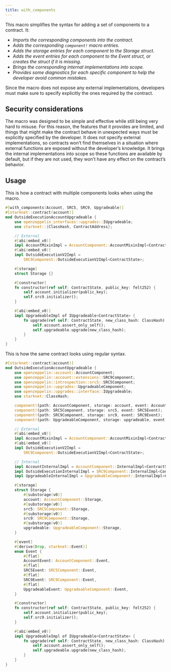 ```yaml
---
title: with_components
---
```


This macro simplifies the syntax for adding a set of components to a contract. It:

* _Imports the corresponding components into the contract._
* _Adds the corresponding `component!` macro entries._
* _Adds the storage entries for each component to the Storage struct._
* _Adds the event entries for each component to the Event struct, or creates the struct if it is missing._
* _Brings the corresponding internal implementations into scope._
* _Provides some diagnostics for each specific component to help the developer avoid common mistakes._

<Callout type='warn'>
Since the macro does not expose any external implementations, developers must make sure to specify explicitly
the ones required by the contract.
</Callout>

## Security considerations

The macro was designed to be simple and effective while still being very hard to misuse. For this reason, the features
that it provides are limited, and things that might make the contract behave in unexpected ways must be
explicitly specified by the developer. It does not specify external implementations, so contracts won’t find
themselves in a situation where external functions are exposed without the developer’s knowledge. It brings
the internal implementations into scope so these functions are available by default, but if they are not used,
they won’t have any effect on the contract’s behavior.

## Usage

This is how a contract with multiple components looks when using the macro.

```rust
#[with_components(Account, SRC5, SRC9, Upgradeable)]
#[starknet::contract(account)]
mod OutsideExecutionAccountUpgradeable {
    use openzeppelin_interfaces::upgrades::IUpgradeable;
    use starknet::{ClassHash, ContractAddress};

    // External
    #[abi(embed_v0)]
    impl AccountMixinImpl = AccountComponent::AccountMixinImpl<ContractState>;
    #[abi(embed_v0)]
    impl OutsideExecutionV2Impl =
        SRC9Component::OutsideExecutionV2Impl<ContractState>;

    #[storage]
    struct Storage {}

    #[constructor]
    fn constructor(ref self: ContractState, public_key: felt252) {
        self.account.initializer(public_key);
        self.src9.initializer();
    }

    #[abi(embed_v0)]
    impl UpgradeableImpl of IUpgradeable<ContractState> {
        fn upgrade(ref self: ContractState, new_class_hash: ClassHash) {
            self.account.assert_only_self();
            self.upgradeable.upgrade(new_class_hash);
        }
    }
}
```

This is how the same contract looks using regular syntax.

```rust
#[starknet::contract(account)]
mod OutsideExecutionAccountUpgradeable {
    use openzeppelin::account::AccountComponent;
    use openzeppelin::account::extensions::SRC9Component;
    use openzeppelin::introspection::src5::SRC5Component;
    use openzeppelin::upgrades::UpgradeableComponent;
    use openzeppelin::upgrades::interface::IUpgradeable;
    use starknet::ClassHash;

    component!(path: AccountComponent, storage: account, event: AccountEvent);
    component!(path: SRC5Component, storage: src5, event: SRC5Event);
    component!(path: SRC9Component, storage: src9, event: SRC9Event);
    component!(path: UpgradeableComponent, storage: upgradeable, event: UpgradeableEvent);

    // External
    #[abi(embed_v0)]
    impl AccountMixinImpl = AccountComponent::AccountMixinImpl<ContractState>;
    #[abi(embed_v0)]
    impl OutsideExecutionV2Impl =
        SRC9Component::OutsideExecutionV2Impl<ContractState>;

    // Internal
    impl AccountInternalImpl = AccountComponent::InternalImpl<ContractState>;
    impl OutsideExecutionInternalImpl = SRC9Component::InternalImpl<ContractState>;
    impl UpgradeableInternalImpl = UpgradeableComponent::InternalImpl<ContractState>;

    #[storage]
    struct Storage {
        #[substorage(v0)]
        account: AccountComponent::Storage,
        #[substorage(v0)]
        src5: SRC5Component::Storage,
        #[substorage(v0)]
        src9: SRC9Component::Storage,
        #[substorage(v0)]
        upgradeable: UpgradeableComponent::Storage,
    }

    #[event]
    #[derive(Drop, starknet::Event)]
    enum Event {
        #[flat]
        AccountEvent: AccountComponent::Event,
        #[flat]
        SRC5Event: SRC5Component::Event,
        #[flat]
        SRC9Event: SRC9Component::Event,
        #[flat]
        UpgradeableEvent: UpgradeableComponent::Event,
    }

    #[constructor]
    fn constructor(ref self: ContractState, public_key: felt252) {
        self.account.initializer(public_key);
        self.src9.initializer();
    }

    #[abi(embed_v0)]
    impl UpgradeableImpl of IUpgradeable<ContractState> {
        fn upgrade(ref self: ContractState, new_class_hash: ClassHash) {
            self.account.assert_only_self();
            self.upgradeable.upgrade(new_class_hash);
        }
    }
}
```
